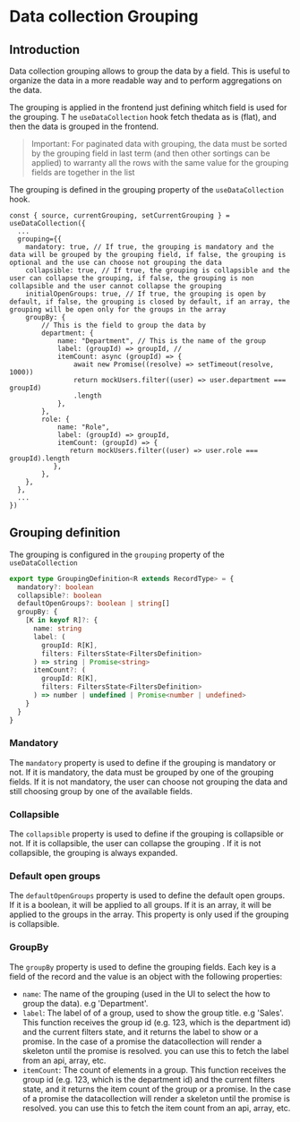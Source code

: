 

<Meta title="Data collection/Grouping" />

# Data collection Grouping

## Introduction

Data collection grouping allows to group the data by a field. This is useful to
organize the data in a more readable way and to perform aggregations on the
data.

The grouping is applied in the frontend just defining whitch field is used for
the grouping. T he `useDataCollection` hook fetch thedata as is (flat), and then
the data is grouped in the frontend.

> Important: For paginated data with grouping, the data must be sorted by the
> grouping field in last term (and then other sortings can be applied) to
> warranty all the rows with the same value for the grouping fields are together
> in the list

The grouping is defined in the grouping property of the `useDataCollection`
hook.

```tsx
const { source, currentGrouping, setCurrentGrouping } = useDataCollection({
  ...
  grouping={{
    mandatory: true, // If true, the grouping is mandatory and the data will be grouped by the grouping field, if false, the grouping is optional and the use can choose not grouping the data
    collapsible: true, // If true, the grouping is collapsible and the user can collapse the grouping, if false, the grouping is non collapsible and the user cannot collapse the grouping
    initialOpenGroups: true, // If true, the grouping is open by default, if false, the grouping is closed by default, if an array, the grouping will be open only for the groups in the array
    groupBy: {
        // This is the field to group the data by
        department: {
            name: "Department", // This is the name of the group
            label: (groupId) => groupId, //
            itemCount: async (groupId) => {
                await new Promise((resolve) => setTimeout(resolve, 1000))
                return mockUsers.filter((user) => user.department === groupId)
                .length
            },
        },
        role: {
            name: "Role",
            label: (groupId) => groupId,
            itemCount: (groupId) => {
               return mockUsers.filter((user) => user.role === groupId).length
           },
        },
    },
  },
  ...
})
```

## Grouping definition

The grouping is configured in the `grouping` property of the `useDataCollection`

```ts
export type GroupingDefinition<R extends RecordType> = {
  mandatory?: boolean
  collapsible?: boolean
  defaultOpenGroups?: boolean | string[]
  groupBy: {
    [K in keyof R]?: {
      name: string
      label: (
        groupId: R[K],
        filters: FiltersState<FiltersDefinition>
      ) => string | Promise<string>
      itemCount?: (
        groupId: R[K],
        filters: FiltersState<FiltersDefinition>
      ) => number | undefined | Promise<number | undefined>
    }
  }
}
```

### Mandatory

The `mandatory` property is used to define if the grouping is mandatory or not.
If it is mandatory, the data must be grouped by one of the grouping fields. If
it is not mandatory, the user can choose not grouping the data and still
choosing group by one of the available fields.

### Collapsible

The `collapsible` property is used to define if the grouping is collapsible or
not. If it is collapsible, the user can collapse the grouping . If it is not
collapsible, the grouping is always expanded.

### Default open groups

The `defaultOpenGroups` property is used to define the default open groups. If
it is a boolean, it will be applied to all groups. If it is an array, it will be
applied to the groups in the array. This property is only used if the grouping
is collapsible.

### GroupBy

The `groupBy` property is used to define the grouping fields. Each key is a
field of the record and the value is an object with the following properties:

- `name`: The name of the grouping (used in the UI to select the how to group
  the data). e.g 'Department'.
- `label`: The label of of a group, used to show the group title. e.g 'Sales'.
  This function receives the group id (e.g. 123, which is the department id) and
  the current filters state, and it returns the label to show or a promise. In
  the case of a promise the datacollection will render a skeleton until the
  promise is resolved. you can use this to fetch the label from an api, array,
  etc.
- `itemCount`: The count of elements in a group. This function receives the
  group id (e.g. 123, which is the department id) and the current filters state,
  and it returns the item count of the group or a promise. In the case of a
  promise the datacollection will render a skeleton until the promise is
  resolved. you can use this to fetch the item count from an api, array, etc.
